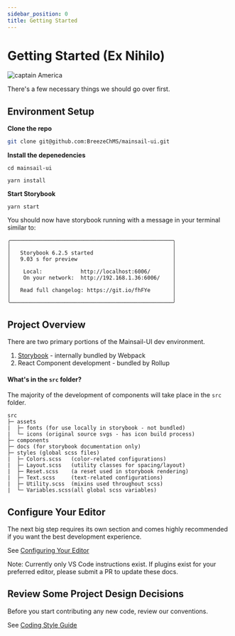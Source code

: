 ```yaml
---
sidebar_position: 0
title: Getting Started
---
```


# Getting Started (Ex Nihilo)

![captain America](https://user-images.githubusercontent.com/30707961/114431656-bdaf2c00-9b8d-11eb-96d6-d48d25015511.png)

There's a few necessary things we should go over first.

## Environment Setup

**Clone the repo**

```bash
git clone git@github.com:BreezeChMS/mainsail-ui.git
```

**Install the depenedencies**

```
cd mainsail-ui

yarn install
```

**Start Storybook**

```
yarn start
```

You should now have storybook running with a message in your terminal similar to:

```
╭───────────────────────────────────────────────────╮
│                                                   │
│   Storybook 6.2.5 started                         │
│   9.03 s for preview                              │
│                                                   │
│    Local:            http://localhost:6006/       │
│    On your network:  http://192.168.1.36:6006/    │
│                                                   │
│   Read full changelog: https://git.io/fhFYe       │
│                                                   │
╰───────────────────────────────────────────────────╯
```

## Project Overview

There are two primary portions of the Mainsail-UI dev environment.

1. [Storybook](https://storybook.js.org/docs/react/writing-stories/introduction) - internally bundled by Webpack
2. React Component development - bundled by Rollup

#### What's in the `src` folder?

The majority of the development of components will take place in the `src` folder.

```
src
├─ assets
|  ├─ fonts (for use locally in storybook - not bundled)
|  └─ icons (original source svgs - has icon build process)
├─ components
├─ docs (for storybook documentation only)
├─ styles (global scss files)
|  ├─ Colors.scss   (color-related configurations)
|  ├─ Layout.scss   (utility classes for spacing/layout)
|  ├─ Reset.scss    (a reset used in storybook rendering)
|  ├─ Text.scss     (text-related configurations)
|  ├─ Utility.scss  (mixins used throughout scss)
|  └─ Variables.scss(all global scss variables)

```

## Configure Your Editor

The next big step requires its own section and comes highly recommended if you want the best development experience.

See [Configuring Your Editor](/docs/getting-started/editor-config/)

Note: Currently only VS Code instructions exist. If plugins exist for your preferred editor, please submit a PR to update these docs.

## Review Some Project Design Decisions

Before you start contributing any new code, review our conventions.

See [Coding Style Guide](/docs/getting-started/style-guide/)
